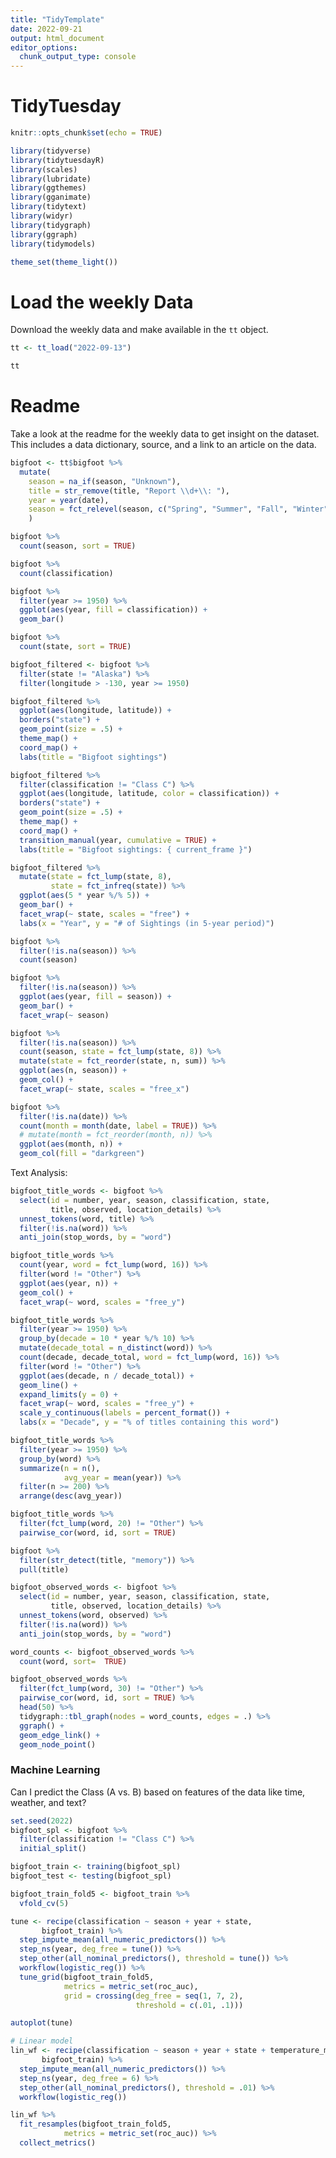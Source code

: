 ```yaml
---
title: "TidyTemplate"
date: 2022-09-21
output: html_document
editor_options: 
  chunk_output_type: console
---
```


# TidyTuesday

```r

knitr::opts_chunk$set(echo = TRUE)

library(tidyverse)
library(tidytuesdayR)
library(scales)
library(lubridate)
library(ggthemes)
library(gganimate)
library(tidytext)
library(widyr)
library(tidygraph)
library(ggraph)
library(tidymodels)

theme_set(theme_light())

```

# Load the weekly Data

Download the weekly data and make available in the `tt` object.

```r

tt <- tt_load("2022-09-13")

tt

```


# Readme

Take a look at the readme for the weekly data to get insight on the dataset.
This includes a data dictionary, source, and a link to an article on the data.

```r

bigfoot <- tt$bigfoot %>% 
  mutate(
    season = na_if(season, "Unknown"),
    title = str_remove(title, "Report \\d+\\: "),
    year = year(date),
    season = fct_relevel(season, c("Spring", "Summer", "Fall", "Winter"))
    )

```


```r

bigfoot %>% 
  count(season, sort = TRUE)

bigfoot %>% 
  count(classification)

bigfoot %>% 
  filter(year >= 1950) %>% 
  ggplot(aes(year, fill = classification)) +
  geom_bar()

```


```r

bigfoot %>% 
  count(state, sort = TRUE)

bigfoot_filtered <- bigfoot %>% 
  filter(state != "Alaska") %>% 
  filter(longitude > -130, year >= 1950) 

bigfoot_filtered %>% 
  ggplot(aes(longitude, latitude)) +
  borders("state") +
  geom_point(size = .5) +
  theme_map() +
  coord_map() +
  labs(title = "Bigfoot sightings")

bigfoot_filtered %>% 
  filter(classification != "Class C") %>% 
  ggplot(aes(longitude, latitude, color = classification)) +
  borders("state") +
  geom_point(size = .5) +
  theme_map() +
  coord_map() +
  transition_manual(year, cumulative = TRUE) +
  labs(title = "Bigfoot sightings: { current_frame }")

```


```r

bigfoot_filtered %>% 
  mutate(state = fct_lump(state, 8),
         state = fct_infreq(state)) %>% 
  ggplot(aes(5 * year %/% 5)) +
  geom_bar() +
  facet_wrap(~ state, scales = "free") +
  labs(x = "Year", y = "# of Sightings (in 5-year period)")

```

```r

bigfoot %>% 
  filter(!is.na(season)) %>% 
  count(season)

bigfoot %>% 
  filter(!is.na(season)) %>% 
  ggplot(aes(year, fill = season)) +
  geom_bar() +
  facet_wrap(~ season)

bigfoot %>% 
  filter(!is.na(season)) %>% 
  count(season, state = fct_lump(state, 8)) %>% 
  mutate(state = fct_reorder(state, n, sum)) %>% 
  ggplot(aes(n, season)) +
  geom_col() +
  facet_wrap(~ state, scales = "free_x")

```

```r

bigfoot %>% 
  filter(!is.na(date)) %>% 
  count(month = month(date, label = TRUE)) %>% 
  # mutate(month = fct_reorder(month, n)) %>% 
  ggplot(aes(month, n)) +
  geom_col(fill = "darkgreen") 

```


Text Analysis:

```r

bigfoot_title_words <- bigfoot %>% 
  select(id = number, year, season, classification, state, 
         title, observed, location_details) %>% 
  unnest_tokens(word, title) %>% 
  filter(!is.na(word)) %>% 
  anti_join(stop_words, by = "word")

bigfoot_title_words %>% 
  count(year, word = fct_lump(word, 16)) %>% 
  filter(word != "Other") %>% 
  ggplot(aes(year, n)) +
  geom_col() +
  facet_wrap(~ word, scales = "free_y")

bigfoot_title_words %>% 
  filter(year >= 1950) %>% 
  group_by(decade = 10 * year %/% 10) %>% 
  mutate(decade_total = n_distinct(word)) %>% 
  count(decade, decade_total, word = fct_lump(word, 16)) %>% 
  filter(word != "Other") %>% 
  ggplot(aes(decade, n / decade_total)) +
  geom_line() +
  expand_limits(y = 0) +
  facet_wrap(~ word, scales = "free_y") +
  scale_y_continuous(labels = percent_format()) +
  labs(x = "Decade", y = "% of titles containing this word")

bigfoot_title_words %>% 
  filter(year >= 1950) %>% 
  group_by(word) %>% 
  summarize(n = n(), 
            avg_year = mean(year)) %>% 
  filter(n >= 200) %>% 
  arrange(desc(avg_year))

```


```r

bigfoot_title_words %>% 
  filter(fct_lump(word, 20) != "Other") %>% 
  pairwise_cor(word, id, sort = TRUE)

bigfoot %>% 
  filter(str_detect(title, "memory")) %>% 
  pull(title)

```


```r

bigfoot_observed_words <- bigfoot %>% 
  select(id = number, year, season, classification, state, 
         title, observed, location_details) %>% 
  unnest_tokens(word, observed) %>% 
  filter(!is.na(word)) %>% 
  anti_join(stop_words, by = "word")

word_counts <- bigfoot_observed_words %>% 
  count(word, sort=  TRUE)

bigfoot_observed_words %>% 
  filter(fct_lump(word, 30) != "Other") %>% 
  pairwise_cor(word, id, sort = TRUE) %>% 
  head(50) %>% 
  tidygraph::tbl_graph(nodes = word_counts, edges = .) %>% 
  ggraph() +
  geom_edge_link() +
  geom_node_point()

```

### Machine Learning

Can I predict the Class (A vs. B) based on features of the data like time, weather, and text?

```r

set.seed(2022)
bigfoot_spl <- bigfoot %>% 
  filter(classification != "Class C") %>% 
  initial_split()

bigfoot_train <- training(bigfoot_spl)
bigfoot_test <- testing(bigfoot_spl)

bigfoot_train_fold5 <- bigfoot_train %>% 
  vfold_cv(5)

tune <- recipe(classification ~ season + year + state, 
       bigfoot_train) %>% 
  step_impute_mean(all_numeric_predictors()) %>% 
  step_ns(year, deg_free = tune()) %>% 
  step_other(all_nominal_predictors(), threshold = tune()) %>%
  workflow(logistic_reg()) %>% 
  tune_grid(bigfoot_train_fold5, 
            metrics = metric_set(roc_auc),
            grid = crossing(deg_free = seq(1, 7, 2),
                            threshold = c(.01, .1))) 

autoplot(tune)

# Linear model
lin_wf <- recipe(classification ~ season + year + state + temperature_mid + humidity + latitude + longitude, 
       bigfoot_train) %>% 
  step_impute_mean(all_numeric_predictors()) %>% 
  step_ns(year, deg_free = 6) %>% 
  step_other(all_nominal_predictors(), threshold = .01) %>%
  workflow(logistic_reg()) 

lin_wf %>% 
  fit_resamples(bigfoot_train_fold5, 
            metrics = metric_set(roc_auc)) %>% 
  collect_metrics()



```



















